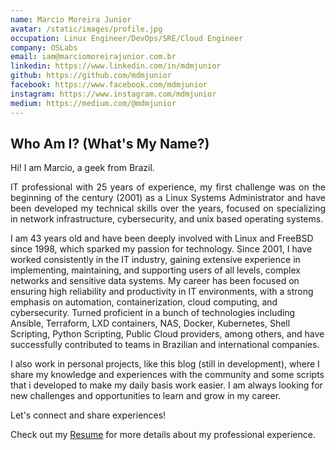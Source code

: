 ```yaml
---
name: Marcio Moreira Junior
avatar: /static/images/profile.jpg
occupation: Linux Engineer/DevOps/SRE/Cloud Engineer
company: OSLabs
email: iam@marciomoreirajunior.com.br
linkedin: https://www.linkedin.com/in/mdmjunior
github: https://github.com/mdmjunior
facebook: https://www.facebook.com/mdmjunior
instagram: https://www.instagram.com/mdmjunior
medium: https://medium.com/@mdmjunior
---
```


## Who Am I? (What's My Name?)

Hi! I am Marcio, a geek from Brazil.

<p align="justify">
IT professional with 25 years of experience, my first challenge was on the beginning of the century (2001) as a Linux Systems
Administrator and have been developed my technical skills over the years, focused on specializing in network infrastructure,
cybersecurity, and unix based operating systems.

I am 43 years old and have been deeply involved with Linux and FreeBSD since 1998, which sparked my passion for
technology. Since 2001, I have worked consistently in the IT industry, gaining extensive experience in implementing, maintaining, and
supporting users of all levels, complex networks and sensitive data systems. My career has been focused on ensuring high reliability
and productivity in IT environments, with a strong emphasis on automation, containerization, cloud computing, and cybersecurity.
Turned proficient in a bunch of technologies including Ansible, Terraform, LXD containers, NAS, Docker, Kubernetes, Shell Scripting,
Python Scripting, Public Cloud providers, among others, and have successfully contributed to teams in Brazilian and international
companies.

I also work in personal projects, like this blog (still in development), where I share my knowledge and experiences with the
community and some scripts that i developed to make my daily basis work easier. I am always looking for new challenges and
opportunities to learn and grow in my career.

Let's connect and share experiences!

Check out my [Resume](/static/images/resume.pdf) for more details about my professional experience.
</p>




